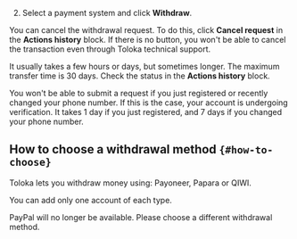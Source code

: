 2. Select a payment system and click **Withdraw**.

You can cancel the withdrawal request. To do this, click **Cancel request** in the **Actions history** block. If there is no button, you won't be able to cancel the transaction even through Toloka technical support.

It usually takes a few hours or days, but sometimes longer. The maximum transfer time is 30 days. Check the status in the **Actions history** block.

<Note mode="restriction" title="Alert">

You won't be able to submit a request if you just registered or recently changed your phone number. If this is the case, your account is undergoing verification. It takes 1 day if you just registered, and 7 days if you changed your phone number.

</Note>

## How to choose a withdrawal method `{#how-to-choose}`

Toloka lets you withdraw money using: Payoneer, Papara or QIWI.

You can add only one account of each type.

<Note mode="restriction" title="Important update: Changes to withdrawal methods">

PayPal will no longer be available. Please choose a different withdrawal method.

</Note>
